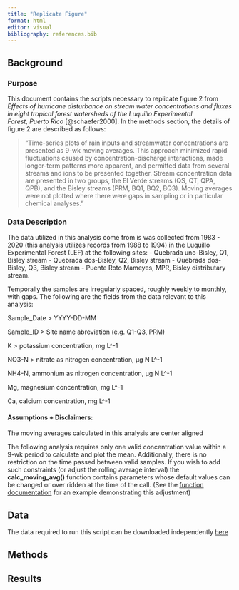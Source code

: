 ```yaml
---
title: "Replicate Figure"
format: html
editor: visual
bibliography: references.bib
---
```


## Background

### Purpose

This document contains the scripts necessary to replicate figure 2 from *Effects of hurricane disturbance on stream water concentrations and fluxes in eight tropical forest watersheds of the Luquillo Experimental\
Forest, Puerto Rico* [@schaefer2000]. In the methods section, the details of figure 2 are described as follows:

> "Time-series plots of rain inputs and streamwater concentrations are presented as 9-wk moving averages. This approach minimized rapid fluctuations caused by concentration-discharge interactions, made longer-term patterns more apparent, and permitted data from several streams and ions to be presented together. Stream concentration data are presented in two groups, the El Verde streams (QS, QT, QPA, QPB), and the Bisley streams (PRM, BQ1, BQ2, BQ3). Moving averages were not plotted where there were gaps in sampling or in particular chemical analyses."

### Data Description

The data utilized in this analysis come from is was collected from 1983 - 2020 (this analysis utilizes records from 1988 to 1994) in the Luquillo Experimental Forest (LEF) at the following sites: - Quebrada uno-Bisley, Q1, Bisley stream - Quebrada dos-Bisley, Q2, Bisley stream - Quebrada dos-Bisley, Q3, Bisley stream - Puente Roto Mameyes, MPR, Bisley distributary stream.

Temporally the samples are irregularly spaced, roughly weekly to monthly, with gaps. The following are the fields from the data relevant to this analysis:

Sample_Date \> YYYY-DD-MM

Sample_ID \> Site name abreviation (e.g. Q1-Q3, PRM)

K \> potassium concentration, mg L\^-1

NO3-N \> nitrate as nitrogen concentration, µg N L\^-1

NH4-N, ammonium as nitrogen concentration, µg N L\^-1

Mg, magnesium concentration, mg L\^-1

Ca, calcium concentration, mg L\^-1

#### Assumptions + Disclaimers:

The moving averages calculated in this analysis are center aligned

The following analysis requires only one valid concentration value within a 9-wk period to calculate and plot the mean. Additionally, there is no restriction on the time passed between valid samples. If you wish to add such constraints (or adjust the rolling average interval) the **calc_moving_avg()** function contains parameters whose default values can be changed or over ridden at the time of the call. (See the [function documentation](R/utils.R) for an example demonstrating this adjustment)

## Data

The data required to run this script can be downloaded independently [here](https://portal.edirepository.org/nis/mapbrowse?packageid=knb-lter-luq.20.4923064)

## Methods

## Results
